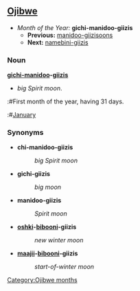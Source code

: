 ==[[Ojibwe]]==
*''Month of the Year:'' '''gichi-manidoo-giizis'''
**'''Previous:''' [[manidoo-giizisoons]]
**'''Next:''' [[namebini-giizis]]

===Noun===
'''[[gichi-]][[manidoo]]-[[giizis]]'''
*''big Spirit moon''.
:#First month of the year, having 31 days.
:#[[January]]

===Synonyms===
*'''chi-manidoo-giizis'''
*:''big Spirit moon''

*'''gichi-giizis'''
*:''big moon''

*'''manidoo-giizis'''
*:''Spirit moon''

*'''[[oshki]]-[[biboon]]i-giizis'''
*:''new winter moon''

*'''[[maajii]]-[[biboon]]i-giizis'''
*:''start-of-winter moon''

[[Category:Ojibwe months]]